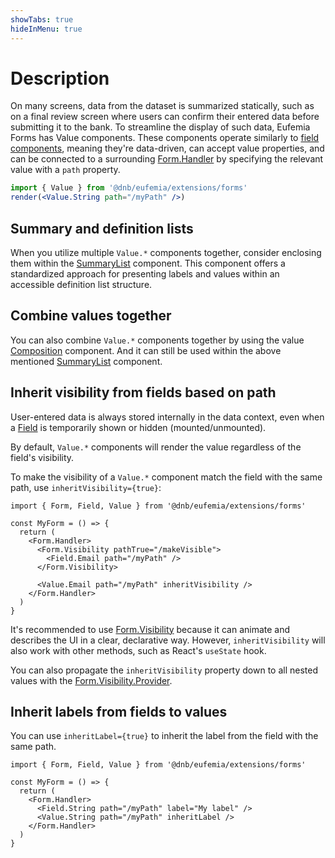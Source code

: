 ```yaml
---
showTabs: true
hideInMenu: true
---
```



# Description

On many screens, data from the dataset is summarized statically, such as on a final review screen where users can confirm their entered data before submitting it to the bank. To streamline the display of such data, Eufemia Forms has Value components. These components operate similarly to [field components](/uilib/extensions/forms/all-fields/), meaning they're data-driven, can accept value properties, and can be connected to a surrounding [Form.Handler](/uilib/extensions/forms/Form/Handler) by specifying the relevant value with a `path` property.

```jsx
import { Value } from '@dnb/eufemia/extensions/forms'
render(<Value.String path="/myPath" />)
```

## Summary and definition lists

When you utilize multiple `Value.*` components together, consider enclosing them within the [SummaryList](/uilib/extensions/forms/Value/SummaryList/) component. This component offers a standardized approach for presenting labels and values within an accessible definition list structure.

<SummaryList />

## Combine values together

You can also combine `Value.*` components together by using the value [Composition](/uilib/extensions/forms/Value/Composition/) component. And it can still be used within the above mentioned [SummaryList](/uilib/extensions/forms/Value/SummaryList/) component.

<Composition />

## Inherit visibility from fields based on path

User-entered data is always stored internally in the data context, even when a [Field](/uilib/extensions/forms/all-fields/) is temporarily shown or hidden (mounted/unmounted).

By default, `Value.*` components will render the value regardless of the field's visibility.

To make the visibility of a `Value.*` component match the field with the same path, use `inheritVisibility={true}`:

```tsx
import { Form, Field, Value } from '@dnb/eufemia/extensions/forms'

const MyForm = () => {
  return (
    <Form.Handler>
      <Form.Visibility pathTrue="/makeVisible">
        <Field.Email path="/myPath" />
      </Form.Visibility>

      <Value.Email path="/myPath" inheritVisibility />
    </Form.Handler>
  )
}
```

It's recommended to use [Form.Visibility](/uilib/extensions/forms/Form/Visibility/) because it can animate and describes the UI in a clear, declarative way. However, `inheritVisibility` will also work with other methods, such as React's `useState` hook.

You can also propagate the `inheritVisibility` property down to all nested values with the [Form.Visibility.Provider](/uilib/extensions/forms/Form/Visibility/).

## Inherit labels from fields to values

You can use `inheritLabel={true}` to inherit the label from the field with the same path.

```tsx
import { Form, Field, Value } from '@dnb/eufemia/extensions/forms'

const MyForm = () => {
  return (
    <Form.Handler>
      <Field.String path="/myPath" label="My label" />
      <Value.String path="/myPath" inheritLabel />
    </Form.Handler>
  )
}
```
